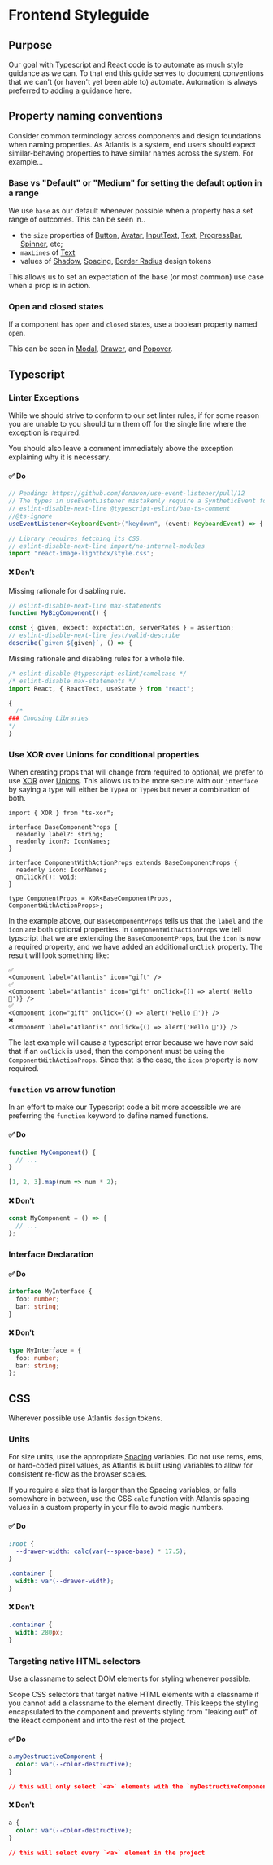 
<Meta title="Guides/Frontend styleguide" />

# Frontend Styleguide

## Purpose

Our goal with Typescript and React code is to automate as much style guidance as
we can. To that end this guide serves to document conventions that we can't (or
haven't yet been able to) automate. Automation is always preferred to adding a
guidance here.

## Property naming conventions

Consider common terminology across components and design foundations when naming
properties. As Atlantis is a system, end users should expect similar-behaving
properties to have similar names across the system. For example...

### Base vs "Default" or "Medium" for setting the default option in a range

We use `base` as our default whenever possible when a property has a set range
of outcomes. This can be seen in..

- the `size` properties of
  [Button](../?path=/docs/components-actions-button-docs--page),
  [Avatar](../?path=/docs/components-images-and-icons-avatar-docs--page),
  [InputText](../?path=/docs/components-forms-and-inputs-inputtext-docs--page),
  [Text](../?path=/docs/components-text-and-typography-text-docs--page),
  [ProgressBar](../?path=/docs/components-status-and-feedback-progressbar-docs--page),
  [Spinner](../?path=/docs/components-status-and-feedback-spinner-docs--page),
  etc;
- `maxLines` of
  [Text](../?path=/docs/components-text-and-typography-text-docs--page)
- values of [Shadow](../?path=/docs/design-elevations--page),
  [Spacing](../?path=/docs/design-spacing--page),
  [Border Radius](../?path=/docs/design-borders--page) design tokens

This allows us to set an expectation of the base (or most common) use case when
a prop is in action.

### Open and closed states

If a component has `open` and `closed` states, use a boolean property named
`open`.

This can be seen in
[Modal](../?path=/docs/components-overlays-modal-docs--page),
[Drawer](../?path=/docs/components-layouts-and-structure-drawer-docs--page), and
[Popover](../?path=/docs/components-overlays-popover--popover).

## Typescript

### Linter Exceptions

While we should strive to conform to our set linter rules, if for some reason
you are unable to you should turn them off for the single line where the
exception is required.

You should also leave a comment immediately above the exception explaining why
it is necessary.

#### ✅ Do

```ts
// Pending: https://github.com/donavon/use-event-listener/pull/12
// The types in useEventListener mistakenly require a SyntheticEvent for the passed generic.
// eslint-disable-next-line @typescript-eslint/ban-ts-comment
//@ts-ignore
useEventListener<KeyboardEvent>("keydown", (event: KeyboardEvent) => {
```

```ts
// Library requires fetching its CSS.
// eslint-disable-next-line import/no-internal-modules
import "react-image-lightbox/style.css";
```

#### ❌ Don't

Missing rationale for disabling rule.

```ts
// eslint-disable-next-line max-statements
function MyBigComponent() {
```

```ts
const { given, expect: expectation, serverRates } = assertion;
// eslint-disable-next-line jest/valid-describe
describe(`given ${given}`, () => {
```

Missing rationale and disabling rules for a whole file.

```ts
/* eslint-disable @typescript-eslint/camelcase */
/* eslint-disable max-statements */
import React, { ReactText, useState } from "react";

{
  /*
### Choosing Libraries
*/
}
```

### Use XOR over Unions for conditional properties

When creating props that will change from required to optional, we prefer to use
[XOR](https://www.npmjs.com/package/ts-xor) over
[Unions](https://www.typescriptlang.org/docs/handbook/unions-and-intersections.html).
This allows us to be more secure with our `interface` by saying a type will
either be `TypeA` or `TypeB` but never a combination of both.

```tsx
import { XOR } from "ts-xor";

interface BaseComponentProps {
  readonly label?: string;
  readonly icon?: IconNames;
}

interface ComponentWithActionProps extends BaseComponentProps {
  readonly icon: IconNames;
  onClick?(): void;
}

type ComponentProps = XOR<BaseComponentProps, ComponentWithActionProps>;
```

In the example above, our `BaseComponentProps` tells us that the `label` and the
`icon` are both optional properties. In `ComponentWithActionProps` we tell
typscript that we are extending the `BaseComponentProps`, but the `icon` is now
a required property, and we have added an additional `onClick` property. The
result will look something like:

```tsx
✅
<Component label="Atlantis" icon="gift" />
✅
<Component label="Atlantis" icon="gift" onClick={() => alert('Hello 👋')} />
✅
<Component icon="gift" onClick={() => alert('Hello 👋')} />
❌
<Component label="Atlantis" onClick={() => alert('Hello 👋')} />
```

The last example will cause a typescript error because we have now said that if
an `onClick` is used, then the component must be using the
`ComponentWithActionProps`. Since that is the case, the `icon` property is now
required.

### `function` vs arrow function

In an effort to make our Typescript code a bit more accessible we are preferring
the `function` keyword to define named functions.

#### ✅ Do

```ts
function MyComponent() {
  // ...
}
```

```ts
[1, 2, 3].map(num => num * 2);
```

#### ❌ Don't

```ts
const MyComponent = () => {
  // ...
};
```

### Interface Declaration

#### ✅ Do

```ts
interface MyInterface {
  foo: number;
  bar: string;
}
```

#### ❌ Don't

```ts
type MyInterface = {
  foo: number;
  bar: string;
};
```

## CSS

Wherever possible use Atlantis `design` tokens.

### Units

For size units, use the appropriate
[Spacing](../?path=/docs/design-spacing--page) variables. Do not use rems, ems,
or hard-coded pixel values, as Atlantis is built using variables to allow for
consistent re-flow as the browser scales.

If you require a size that is larger than the Spacing variables, or falls
somewhere in between, use the CSS `calc` function with Atlantis spacing values
in a custom property in your file to avoid magic numbers.

#### ✅ Do

```css
:root {
  --drawer-width: calc(var(--space-base) * 17.5);
}

.container {
  width: var(--drawer-width);
}
```

#### ❌ Don't

```css
.container {
  width: 280px;
}
```

### Targeting native HTML selectors

Use a classname to select DOM elements for styling whenever possible.

Scope CSS selectors that target native HTML elements with a classname if you
cannot add a classname to the element directly. This keeps the styling
encapsulated to the component and prevents styling from "leaking out" of the
React component and into the rest of the project.

#### ✅ Do

```css
a.myDestructiveComponent {
  color: var(--color-destructive);
}

// this will only select `<a>` elements with the `myDestructiveComponent` classname
```

#### ❌ Don't

```css
a {
  color: var(--color-destructive);
}

// this will select every `<a>` element in the project
```
